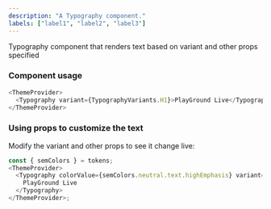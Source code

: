 ```yaml
---
description: "A Typography component."
labels: ["label1", "label2", "label3"]
---
```



Typography component that renders text based on variant and other props specified

### Component usage

```js
<ThemeProvider>
  <Typography variant={TypographyVariants.H1}>PlayGround Live</Typography>
</ThemeProvider>
```

### Using props to customize the text

Modify the variant and other props to see it change live:

```js live
const { semColors } = tokens;
<ThemeProvider>
  <Typography colorValue={semColors.neutral.text.highEmphasis} variant={TypographyVariants.title2} textTransform="upper">
    PlayGround Live
  </Typography>
</ThemeProvider>;
```
